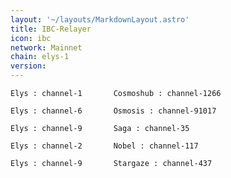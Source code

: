 ```yaml
---
layout: '~/layouts/MarkdownLayout.astro'
title: IBC-Relayer
icon: ibc
network: Mainnet
chain: elys-1
version:  
---
```

```
Elys : channel-1       Cosmoshub : channel-1266
```
```
Elys : channel-6       Osmosis : channel-91017
```
```
Elys : channel-9       Saga : channel-35
```
```
Elys : channel-2       Nobel : channel-117
```
```
Elys : channel-9       Stargaze : channel-437
```
